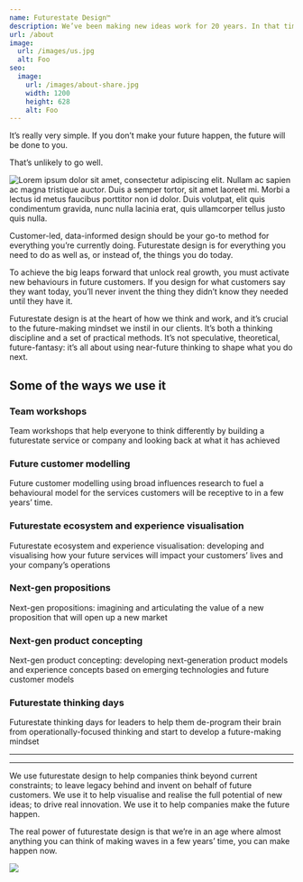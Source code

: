 ```yaml
---
name: Futurestate Design™
description: We’ve been making new ideas work for 20 years. In that time, we’ve worked with over 150 organisations, in 10 countries, delivering over 350 successful programmes.
url: /about
image:
  url: /images/us.jpg
  alt: Foo
seo:
  image:
    url: /images/about-share.jpg
    width: 1200
    height: 628
    alt: Foo
---
```


<p class="intro">It’s really very simple. If you don’t make your future happen, the future will be done to you.</p> 

<p class="intro">That’s unlikely to go well.</p>

![Lorem ipsum dolor sit amet, consectetur adipiscing elit. Nullam ac sapien ac magna tristique auctor. Duis a semper tortor, sit amet laoreet mi. Morbi a lectus id metus faucibus porttitor non id dolor. Duis volutpat, elit quis condimentum gravida, nunc nulla lacinia erat, quis ullamcorper tellus justo quis nulla.](/images/graph.png)

Customer-led, data-informed design should be your go-to method for everything you’re currently doing. Futurestate design is for everything you need to do as well as, or instead of, the things you do today.

To achieve the big leaps forward that unlock real growth, you must activate new behaviours in future customers. If you design for what customers say they want today, you’ll never invent the thing they didn’t know they needed until they have it.

Futurestate design is at the heart of how we think and work, and it’s crucial to the future-making mindset we instil in our clients. It’s both a thinking discipline and a set of practical methods. It’s not speculative, theoretical, future-fantasy: it’s all about using near-future thinking to shape what you do next.

## Some of the ways we use it

### Team workshops

Team workshops that help everyone to think differently by building a futurestate service or company and looking back at what it has achieved

### Future customer modelling

Future customer modelling using broad influences research to fuel a behavioural model for the services customers will be receptive to in a few years’ time.

### Futurestate ecosystem and experience visualisation

Futurestate ecosystem and experience visualisation: developing and visualising how your future services will impact your customers’ lives and your company’s operations

### Next-gen propositions

Next-gen propositions: imagining and articulating the value of a new proposition that will open up a new market

### Next-gen product concepting

Next-gen product concepting: developing next-generation product models and experience concepts based on emerging technologies and future customer models

### Futurestate thinking days

Futurestate thinking days for leaders to help them de-program their brain from operationally-focused thinking and start to develop a future-making mindset

---

---

We use futurestate design to help companies think beyond current constraints; to leave legacy behind and invent on behalf of future customers. We use it to help visualise and realise the full potential of new ideas; to drive real innovation. We use it to help companies make the future happen.

The real power of futurestate design is that we’re in an age where almost anything you can think of making waves in a few years’ time, you can make happen now.

![](/images/futurestate-design.jpg)